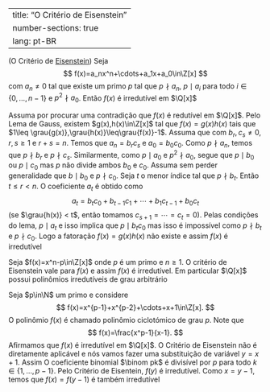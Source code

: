 
---
title: "O Critério de Eisenstein"
number-sections: true
lang: pt-BR
---


:::{#thm-}
(O Critério de <a href="https://pt.wikipedia.org/wiki/Gotthold_Eisenstein">Eisenstein</a>) Seja
$$
f(x)=a_nx^n+\cdots+a_1x+a_0\in\Z[x]
$$
com $a_n\neq 0$ tal que existe um primo $p$ tal que $p\nmid a_n$, $p\mid a_i$ para todo $i\in\{0,\ldots,n-1\}$ e $p^2\nmid a_0$. Então $f(x)$ é irredutível em $\Q[x]$
:::


:::{.proof}
Assuma por procurar uma contradição que $f(x)$ é redutível em $\Q[x]$. Pelo Lema de Gauss, existem $g(x),h(x)\in\Z[x]$ tal que $f(x)=g(x)h(x)$ tais que $1\leq \grau{g(x)},\grau{h(x)}\leq\grau{f(x)}-1$. Assuma que
\begin{align*}
g(x)&=b_rx^r+\cdots +b_1x+b_0\\
h(x)&=c_sx^s+\cdots +c_1x+c_0
\end{align*}
com $b_r,c_s\neq 0$, $r,s\geq 1$ e $r+s=n$. Temos que $a_n=b_rc_s$ e $a_0=b_0c_0$. Como $p\nmid a_n$, temos que $p\nmid b_r$ e $p\nmid c_s$. Similarmente, como $p\mid a_0$ e $p^2\nmid a_0$, segue que $p\mid b_0$ ou $p\mid c_0$ mas $p$ não divide ambos $b_0$ e $c_0$. Assuma sem perder generalidade que $b\mid b_0$ e $p\nmid c_0$. Seja $t$ o menor índice tal que $p\nmid b_t$. Então $t\leq r < n$. O coeficiente $a_t$ é obtido como
$$
a_t=b_tc_0+b_{t-1}c_1+\cdots+b_1c_{t-1}+b_0c_t
$$
(se $\grau{h(x)} < t$, então tomamos $c_{s+1}=\cdots=c_t=0$).
Pelas condições do lema, $p\mid a_t$ e isso implica que $p\mid b_tc_0$ mas isso é impossível como $p\nmid  b_t$ e $p\nmid c_0$. Logo a fatoração $f(x)=g(x)h(x)$ não existe e assim $f(x)$ é irredutível
:::


:::{#exm-}
Seja $f(x)=x^n-p\in\Z[x]$ onde $p$ é um primo e $n\geq 1$. O critério de Eisenstein vale para $f(x)$ e assim $f(x)$ é irredutível. Em particular $\Q[x]$ possui polinômios irredutíveis de grau arbitrário
:::


:::{#exm-}
Seja $p\in\N$ um primo e considere
$$
f(x)=x^{p-1}+x^{p-2}+\cdots+x+1\in\Z[x].
$$
O polinômio $f(x)$ é chamado polinômio ciclotómico de grau $p$. Note que
$$
f(x)=\frac{x^p-1}{x-1}.
$$
Afirmamos que $f(x)$ é irredutível em $\Q[x]$. O Critério de Eisenstein não é diretamente aplicável e nós vamos fazer uma substituição de variável $y=x+1$. Assim
\begin{align*}
f(y)&=\frac{y^p-1}{y-1}=\frac{(x+1)^p-1}{(x+1)-1}\\
&=\frac{x^p+p x^{p-1}+\binom p2x^{p-2}+\cdots+\binom p{p-2}x^2+px+1-1}{x}\\&=
x^{p-1}+p x^{p-2}+\binom p2x^{p-3}+\cdots+\binom p{p-2}x+p.
\end{align*}
O coeficiente binomial $\binom pk$ é divisível por $p$ para todo $k\in\{1,\ldots,p-1\}$.
Pelo Critério de Eisentein, $f(y)$ é irredutível. Como $x=y-1$, temos que $f(x)=f(y-1)$ é também irredutível
:::

